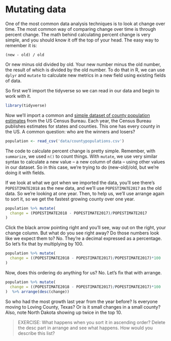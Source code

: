 # Mutating data

One of the most common data analysis techniques is to look at change over time. The most common way of comparing change over time is through percent change. The math behind calculating percent change is very simple, and you should know it off the top of your head. The easy way to remember it is:

`(new - old) / old` 

Or new minus old divided by old. Your new number minus the old number, the result of which is divided by the old number. To do that in R, we can use `dplyr` and `mutate` to calculate new metrics in a new field using existing fields of data. 

So first we'll import the tidyverse so we can read in our data and begin to work with it.

```r
library(tidyverse)
```

Now we'll import a common and [simple dataset of county  population estimates](https://unl.box.com/s/hvxmnxhr41x4ikgt3vk38aczcbrf97pn) from the US Census Bureau. Each year, the Census Bureau publishes estimates for states and counties. This one has every county in the US. A common question: who are the winners and losers? 

```r
population <- read_csv('data/countypopulations.csv')
```
The code to calculate percent change is pretty simple. Remember, with `summarize`, we used `n()` to count things. With `mutate`, we use very similar syntax to calculate a new value -- a new column of data -- using other values in our dataset. So in this case, we're trying to do (new-old)/old, but we're doing it with fields. 


If we look at what we got when we imported the data, you'll see there's `POPESTIMATE2018` as the new data, and we'll use `POPESTIMATE2017` as the old data. So we're looking at one year. Then, to help us, we'll use arrange again to sort it, so we get the fastest growing county over one year. 

```r
population %>% mutate(
  change = (POPESTIMATE2018 - POPESTIMATE2017)/POPESTIMATE2017
) 
```
Click the black arrow pointing right and you'll see, way out on the right, your change column. But what do you see right away? Do those numbers look like we expect them to? No. They're a decimal expressed as a percentage. So let's fix that by multiplying by 100. 

```r
population %>% mutate(
  change = ((POPESTIMATE2018 - POPESTIMATE2017)/POPESTIMATE2017)*100
) 
```
Now, does this ordering do anything for us? No. Let's fix that with arrange. 

```r
population %>% mutate(
  change = ((POPESTIMATE2018 - POPESTIMATE2017)/POPESTIMATE2017)*100
)  %>% arrange(desc(change))
```

So who had the most growth last year from the year before? Is everyone moving to Loving County, Texas? Or is it small changes in a small county? Also, note North Dakota showing up twice in the top 10.

> EXERCISE: What happens when you sort it in ascending order? Delete the desc part in arrange and see what happens. How would you describe this list?
